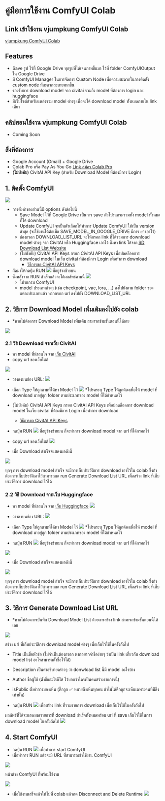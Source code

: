 # คู่มือการใช้งาน ComfyUI Colab

## Link เข้าใช้งาน vjumpkung ComfyUI Colab

[vjumpkung ComfyUI Colab](https://colab.research.google.com/github/vjumpkung/vjump-sd-webui-colab/blob/main/vjumpkung_comfyui_colab.ipynb)

## Features

- Save รูป ไว้ที่ Google Drive ทุกรูปที่ได้เจนภาพขึ้นมา ไว้ที่ folder ComfyUIOutput ใน Google Drive
- มี ComfyUI Manager ในการจัดการ Custom Node เพื่อความสะดวกในการติดตั้ง custom node ที่สะดวกสะบายมากขึ้น
- รองรับการ download model จาก civitai รวมถึง model ที่ต้องการ login และ huggingface
- มีเว็บไซต์สำหรับแหล่งรวม model ต่างๆ เพื่อจะได้ download model ทั้งหมดภายใน link เดียว

## คลิปสอนใช้งาน vjumpkung ComfyUI Colab

- Coming Soon


## สิ่งที่ต้องการ

- Google Account (Gmail) + Google Drive
- Colab Pro หรือ Pay As You Go [Link สมัคร Colab Pro](https://colab.research.google.com/signup?utm_source=resource_tab&utm_medium=link&utm_campaign=want_more_resources)
- **(ไม่บังคับ)** CivitAI API Key (สำหรับ Download Model ที่ต้องมีการ Login)

## 1. ติดตั้ง ComfyUI

![](/comfy_sec_1.png)

- การตั้งค่าของส่วนนี้มี options ดังต่อไปนี้
  - Save Model ไว้ที่ Google Drive เป็นการ save ตัวโปรแกรมรวมทั้ง model ทั้งหมดที่ได้ download
  - Update ComfyUI จะเป็นตัวเลือกให้ทำการ Update ComfyUI ให้เป็น version ล่าสุด (จะใช้งานได้ต่อเมื่อ SAVE_MODEL_IN_GOOGLE_DRIVE มีการ ✅ เอาไว้)
  - ช่องกรอก DOWNLOAD_LIST_URL จะให้กรอก link ที่ได้รวมการ download model ต่างๆ จาก CivitAI หรือ Huggingface เอาไว้ ซึ่งหา link ได้จาก [SD Download List Website](https://vjump-sd-download-list.vjumpkung.dynv6.net/download_list/)
  - (ไม่บังคับ) CivitAI API Keys กรอก CivitAI API Keys เพื่อปลดล็อคการ download model ในเว็บ civitai ที่ต้องมีการ Login เพื่อทำการ download
    - [วิธีการขอ CivitAI API Keys](/others/civit)
- ถัดมาให้กดปุ่ม RUN ![](/run.png) ที่อยู่ข้างซ้ายบน
- ซึ่งหลังจาก RUN สำเร็จแล้วจะได้ผลลัพธ์ตามนี้
  ![](/comfy_sec_1_completed.png)
  - โปรแกรม ComfyUI 
  - model ประเภทต่างๆ (เช่น checkpoint, vae, lora, ...) ลงไปยังตาม folder ของแต่ละประเภทแล้ว หากกรอก url ลงไปยัง DOWNLOAD_LIST_URL

## 2. วิธีการ Download Model เพิ่มเติมลงไปยัง colab

- *หากไม่ต้องการ Download Model เพิ่มเติม สามารถข้ามขั้นตอนนี้ได้เลย

![](/comfy_sec_2.png)

### 2.1 วิธี Download จากเว็บ CivitAI

- หา model ที่น่าสนใจ จาก [เว็บ CivitAI](https://civitai.com/)
- copy url ของเว็บไซต์ 

![](/comfy_sec_2_1.png)

- วางลงบนช่อง URL:
![](/comfy_sec_2_1_2.png)

- เลือก Type ให้ถูกตามที่ได้หา Model ไว้
![](/comfy_sec_2_1_3.png)
*โปรดระบุ Type ให้ถูกต้องเพื่อให้ model ที่ download มาอยู่ถูก folder ตามประเภทของ model ที่ได้กำหนดไว้

- (ไม่บังคับ) CivitAI API Keys กรอก CivitAI API Keys เพื่อปลดล็อคการ download model ในเว็บ civitai ที่ต้องมีการ Login เพื่อทำการ download
  - [วิธีการขอ CivitAI API Keys](/others/civit)

- กดปุ่ม RUN ![](/run.png) ที่อยู่ข้างซ้ายบน ก็จะทำการ download model จาก url ที่ได้กรอกไว้

- copy url ของเว็บไซต์ 
![](/comfy_sec_2_1_4.png)

- เมื่อ Download สำเร็จจแสดงผลดังนี้ 

![](/comfy_sec_2_1_5.png)

ทุกๆ การ download model สำเร็จ จะมีการเก็บประวัติการ download เอาไว้ใน colab ซึ่งถ้าต้องการเก็บประวัติเอาไว้สามารถกด run Generate Download List URL เพื่อสร้าง link ที่เก็บประวัติการ download ไว้ได้

### 2.2 วิธี Download จากเว็บ Huggingface

- หา model ที่น่าสนใจ จาก [เว็บ Huggingface](https://huggingface.co/models?sort=trending&search=stable+diffusion)
![](/comfy_sec_2_2_1.png)

- วางลงบนช่อง URL:
![](/comfy_sec_2_2_2.png)

- เลือก Type ให้ถูกตามที่ได้หา Model ไว้
![](/comfy_sec_2_1_3.png)
*โปรดระบุ Type ให้ถูกต้องเพื่อให้ model ที่ download มาอยู่ถูก folder ตามประเภทของ model ที่ได้กำหนดไว้

- กดปุ่ม RUN ![](/run.png) ที่อยู่ข้างซ้ายบน ก็จะทำการ download model จาก url ที่ได้กรอกไว้

![](/comfy_sec_2_2_4.png)

- เมื่อ Download สำเร็จจแสดงผลดังนี้ 

![](/comfy_sec_2_2_5.png)

ทุกๆ การ download model สำเร็จ จะมีการเก็บประวัติการ download เอาไว้ใน colab ซึ่งถ้าต้องการเก็บประวัติเอาไว้สามารถกด run Generate Download List URL เพื่อสร้าง link ที่เก็บประวัติการ download ไว้ได้

## 3. วิธีการ Generate Download List URL

- *หากไม่ต้องการบันทึก Download Model List ด้วยการสร้าง link สามารถข้ามขั้นตอนนี้ได้เลย

![](/comfy_sec_3_1.png)

สร้าง url ที่เก็บประวัติการ download model ต่างๆ เพื่อเก็บไว้ใช้ในครั้งถัดไป

- Title เป็นชื่อหัวข้อ (ไม่จำเป็นต้องกรอก หากอยากจำชื่อง่ายๆ ว่าเป็น link เกี่ยวกับ download model list อะไรสามารถตั้งชื่อไว้ได้)
- Description เป็นคำอธิบายคร่าวๆ ว่า donwload list นี้มี model อะไรบ้าง 
- Author ชื่อผู้ใช้ (ตั้งชื่ออะไรก็ได้ ไว้บอกว่าใครเป็นคนสร้างรายการนี้) 
- isPublic ตั้งค่าการมองเห็น (ติ๊กถูก ✅ หมายถึงเห็นทุกคน ถ้าไม่ได้ติ๊กถูกจะเห็นเฉพาะคนที่มีลิ้งเท่านั้น)

- กดปุ่ม RUN ![](/run.png) เพื่อสร้าง link ที่รวมรายการ download เพื่อเก็บไว้ใช้ในครั้งถัดไป

ผลลัพธ์ที่ได้จะแสดงผลรายการที่ download สำเร็จทั้งหมดพร้อม url ที่ save เก็บไว้ใช้ในการ download model ในครั้งถัดไป
![](/comfy_sec_3_2.png)

## 4. Start ComfyUI

- กดปุ่ม RUN ![](/run.png) เพื่อทำการ start ComfyUI
- เมื่อทำการ RUN แล้วจะมี URL ที่สามารถเข้าใช้งาน ComfyUI 

![](/comfy_sec_4_1.png)

หน้าต่าง ComfyUI ที่พร้อมใช้งาน 

![](/comfy_sec_4_3.png)

- เมื่อใช้งานเสร็จแล้วให้ไปที่ colab แล้วกด Disconnect and Delete Runtime
![](/comfy_sec_4_4.png)